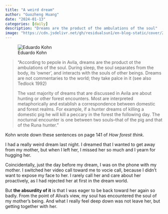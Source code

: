 ```yaml
---
title: "A weird dream"
author: "Guozheng Huang"
date: "2024-01-13"
categories: [daily]
description: "Dreams are the product of the ambulations of the soul"
image: "https://cdn.jsdelivr.net/gh/residualsun1/en-blog-static/cover/2024-01-13.webp"
---
```


![Eduardo Kohn](https://cdn.jsdelivr.net/gh/residualsun1/en-blog-static/cover/2024-01-13.webp)

> "According to pepole in Avila, dreams are the product ot the ambulations of the soul. During sleep, the soul separates from the body, its 'owner', and interacts with the souls of other beings. Dreams are not commentaries to the world; they take palce in it (see also Tedlock 1992)
>
> The vast majority of dreams that are discussed in Avila are about hunting or other forest encounters. Most are interpreted metaphorically and establish a correspondence between domestic and forest realms. For example, if a hunter dreams of killing a domestic pig he will kill a peccary in the forest the following day. The nocturnal encounter is one between two souls--that of the pig and that of the Runa hunter." 

Kohn wrote down these sentences on page 141 of *How forest think*.

I had a really weird dream last night. I dreamed that I wanted to get away from my mother, but when I left her, I missed her so much and I yearn for hugging her.

Coincidentally, just the day before my dream, I was on the phone with my mother. I switched her video call toward me to vocie call, because I didn't want to expose my face to her. I rarely call her and care about her proactively, as I had rejected her at first in the dream world.

But **the absurdity of it** is that I was eager to be back toward her again so badly. From the point of Aliva's view, my soul has encountered the soul of my mother's being. And what I really feel deep down was not leave her, but getting together with her.